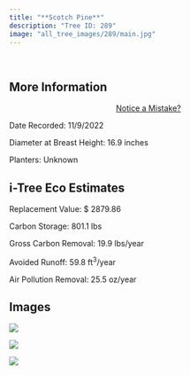```yaml
---
title: "**Scotch Pine**"
description: "Tree ID: 289"
image: "all_tree_images/289/main.jpg"
---
```


<br>

## **More Information**
::: column-margin
<center><a class="button" href="https://forms.gle/W6f5nwYxrM33hF4f7">Notice a Mistake?</a></center>
:::


Date Recorded:  11/9/2022

Diameter at Breast Height:  16.9  inches

Planters:  Unknown

## **i-Tree Eco Estimates**


 Replacement Value: $ 2879.86

 Carbon Storage:  801.1  lbs

 Gross Carbon Removal:  19.9  lbs/year

 Avoided Runoff:  59.8  ft<sup>3</sup>/year

 Air Pollution Removal:  25.5  oz/year

## **Images**


 ![](all_tree_images/289/IMG_7382.jpg)

 ![](all_tree_images/289/IMG_7383.jpg)

 ![](all_tree_images/289/main.jpg)
